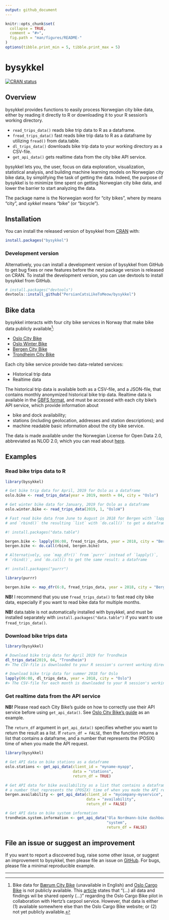 ```yaml
---
output: github_document
---
```


<!-- README.md is generated from README.Rmd. Please edit that file -->

```r
knitr::opts_chunk$set(
  collapse = TRUE,
  comment = "#>",
  fig.path = "man/figures/README-"
)
options(tibble.print_min = 5, tibble.print_max = 5)
```

# bysykkel

<!-- badges: start -->
[![CRAN status](https://www.r-pkg.org/badges/version/bysykkel)](https://cran.r-project.org/package=bysykkel)
<!-- badges: end -->

## Overview

bysykkel provides functions to easily process Norwegian city bike data, either 
by reading it directly to R or downloading it to your R session's working 
directory.

* `read_trips_data()` reads bike trip data to R as a dataframe.
* `fread_trips_data()` fast reads bike trip data to R as a dataframe by 
utilizing `fread()` from data.table.
* `dl_trips_data()` downloads bike trip data to your working directory as a 
CSV-file.
* `get_api_data()` gets realtime data from the city bike API service.

bysykkel lets you, the user, focus on data exploration, visualization, 
statistical analysis, and building machine learning models on Norwegian
city bike data, by simplifying the task of getting the data. Indeed, the
purpose of bysykkel is to minimize time spent on getting Norwegian city 
bike data, and lower the barrier to start analyzing the data.

The package name is the Norwegian word for "city bikes", where *by* means 
"city", and *sykkel* means "bike" (or "bicycle").

## Installation

You can install the released version of bysykkel from 
[CRAN](https://CRAN.R-project.org) with:

```r
install.packages("bysykkel")
```

### Development version

Alternatively, you can install a development version of bysykkel from GitHub
to get bug fixes or new features before the next package version is released 
on CRAN. To install the development version, you can use devtools to install
bysykkel from GitHub.

```r
# install.packages("devtools")
devtools::install_github("PersianCatsLikeToMeow/bysykkel")
```

## Bike data

bysykkel interacts with four city bike services in Norway that make 
bike data publicly available[^1]:

[^1]: Bike data for
[Bærum City Bike](https://www.baerum.kommune.no/tjenester/vei-trafikk-og-parkering/sykkel-i-barum/bysykkel/) 
(unavailable in English) and 
[Oslo Cargo Bike](https://oslolastesykkel.no/en)
is not publicly available. This 
[article](https://medium.com/urbansharing/piloting-cargo-bikes-to-study-oslos-combined-mobility-needs-b4a8bf536c60)
states that "(...) all data and
findings wil be shared openly (...)" regarding the Oslo Cargo Bike pilot
in collaboration with Hertz's carpool service. However, that data is either
(1) available somewhere else than the Oslo Cargo Bike website; or (2) not yet
publicly available.

* [Oslo City Bike](https://oslobysykkel.no/en/open-data)
* [Oslo Winter Bike](https://oslovintersykkel.no/en/open-data)
* [Bergen City Bike](https://bergenbysykkel.no/en/open-data)
* [Trondheim City Bike](https://trondheimbysykkel.no/en/open-data)

Each city bike service provide two data-related services:

* Historical trip data
* Realtime data

The historical trip data is available both as a CSV-file, and a JSON-file,
that contains monthly anonymized historical bike trip data. Realtime
data is available in the 
[GBFS format](https://github.com/NABSA/gbfs/blob/master/gbfs.md), and must
be accessed with each city bike's API service, which provide information
about 

* bike and dock availability;
* stations (including geolocation, addresses and station descriptions); and
* machine readable basic information about the city bike service. 

The data is made available under the Norwegian License for Open Data 2.0,
abbreviated as NLOD 2.0, which you can read about 
[here](https://data.norge.no/nlod/en/2.0).

## Examples

### Read bike trips data to R

```r
library(bysykkel)

# Get bike trip data for April, 2019 for Oslo as a dataframe
oslo.bike <- read_trips_data(year = 2019, month = 04, city = "Oslo")

# Get winter bike data for January, 2019 for Oslo as a dataframe
oslo.winter.bike <- read_trips_data(2019, 1, "OsloW")

# Fast read bike data from June to August in 2018 for Bergen with `lapply()`,
# and `rbind()` the resulting `list` with `do.call()` to get a dataframe

#! install.packages("data.table")

bergen.bike <- lapply(06:08, fread_trips_data, year = 2018, city = "Bergen")
bergen.bike <- do.call(rbind, bergen.bike)

# Alternatively, use `map_dfr()` from `purrr` instead of `lapply()`,
# `rbind()`, and `do.call() to get the same result: a dataframe

#! install.packages("purrr")

library(purrr)

bergen.bike <- map_dfr(6:8, fread_trips_data, year = 2018, city = "Bergen")
```

**NB!** I recommend that you use `fread_trips_data()` to fast read city bike 
data, especially if you want to read bike data for multiple months.

**NB!** data.table is not automatically installed with bysykkel, and must be
installed separately with `install.packages("data.table")` if you want to
use `fread_trips_data()`.

### Download bike trips data

```r
library(bysykkel)

# Download bike trip data for April 2019 for Trondheim
dl_trips_data(2019, 04, "Trondheim")
#> The CSV-file is downloaded to your R session's current working directory

# Download bike trip data for summer 2018 for Oslo
lapply(06:08, dl_trips_data, year = 2018, city = "Oslo")
#> The CSV-file for each month is downloaded to your R session's working directory
```

### Get realtime data from the API service

**NB!** Please read each City Bike's guide on how to correctly use their API 
service before using `get_api_data()`. See
[Oslo City Bike's guide](https://oslobysykkel.no/en/open-data/realtime)
as an example.

The `return_df` argument in `get_api_data()` specifies whether you want to
return the result as a list. If `return_df = FALSE`, then the function 
returns a list that contains a dataframe, and a number that represents the
(POSIX) time of when you made the API request.

```r
library(bysykkel)

# Get API data on bike stations as a dataframe
oslo.stations <- get_api_data(client_id = "myname-myapp", 
                              data = "stations",
                              return_df = TRUE)

# Get API data for bike availability as a list that contains a dataframe, and
# a number that represents the (POSIX) time of when you made the API request
bergen.availability <- get_api_data(client_id = "mycompany-myservice",
                                    data = "availability",
                                    return_df = FALSE)

# Get API data on bike system information
trondheim.system.information <- get_api_data("Ola Nordmann-bike dashboard",
                                             "system",
                                             return_df = FALSE)
```

## File an issue or suggest an improvement

If you want to report a discovered bug, raise some other issue, or suggest an
improvement to bysykkel, then please file an issue on [GitHub](https://github.com/PersianCatsLikeToMeow/bysykkel/issues).
For bugs, please file a minimal reproducible example.

---
